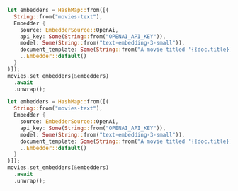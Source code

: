 <CodeGroup>

```rust Rust
let embedders = HashMap::from([(
  String::from("movies-text"),
  Embedder {
    source: EmbedderSource::OpenAi,
    api_key: Some(String::from("OPENAI_API_KEY")),
    model: Some(String::from("text-embedding-3-small")),
    document_template: Some(String::from("A movie titled '{{doc.title}}' released in {{ doc.release_date }}. The movie genres are: {{doc.genres}}. The story is about: {{doc.overview|truncatewords: 20}}")),
    ..Embedder::default()
  }
)]);
movies.set_embedders(&embedders)
  .await
  .unwrap();
```

```rust Rust
let embedders = HashMap::from([(
  String::from("movies-text"),
  Embedder {
    source: EmbedderSource::OpenAi,
    api_key: Some(String::from("OPENAI_API_KEY")),
    model: Some(String::from("text-embedding-3-small")),
    document_template: Some(String::from("A movie titled '{{doc.title}}' released in {{ doc.release_date }}. The movie genres are: {{doc.genres}}. The story is about: {{doc.overview|truncatewords: 20}}")),
    ..Embedder::default()
  }
)]);
movies.set_embedders(&embedders)
  .await
  .unwrap();
```
</CodeGroup>
